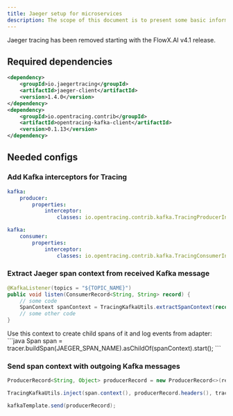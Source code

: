 ```yaml
---
title: Jaeger setup for microservices
description: The scope of this document is to present some basic information on how to include Jaeger tracing into a Java based project.
---
```


<Warning>
Jaeger tracing has been removed starting with the FlowX.AI v4.1 release.
</Warning>

## Required dependencies

```xml
<dependency>
    <groupId>io.jaegertracing</groupId>
    <artifactId>jaeger-client</artifactId>
    <version>1.4.0</version>
</dependency>
<dependency>
    <groupId>io.opentracing.contrib</groupId>
    <artifactId>opentracing-kafka-client</artifactId>
    <version>0.1.13</version>
</dependency>
```

## Needed configs

### Add Kafka interceptors for Tracing

```yaml
kafka:
    producer:
        properties:
            interceptor:
                classes: io.opentracing.contrib.kafka.TracingProducerInterceptor

kafka:
    consumer:
        properties:
            interceptor:
                classes: io.opentracing.contrib.kafka.TracingConsumerInterceptor
```

### Extract Jaeger span context from received Kafka message

```java
@KafkaListener(topics = "${TOPIC_NAME}")
public void listen(ConsumerRecord<String, String> record) {
    // some code
    SpanContext spanContext = TracingKafkaUtils.extractSpanContext(record.headers(), tracer);
    // some other code
}
```
<Tip>
Use this context to create child spans of it and log events from adapter:
```java
Span span = tracer.buildSpan(JAEGER_SPAN_NAME).asChildOf(spanContext).start();
```
</Tip>

### Send span context with outgoing Kafka messages

```java
ProducerRecord<String, Object> producerRecord = new ProducerRecord<>(responseTopic, responseMessage);

TracingKafkaUtils.inject(span.context(), producerRecord.headers(), tracer);

kafkaTemplate.send(producerRecord);
```
